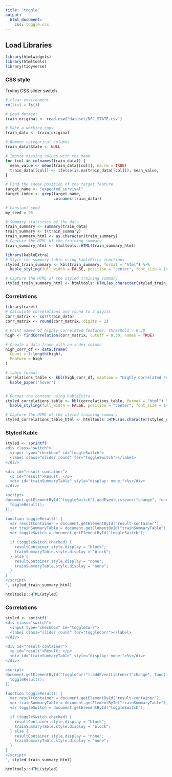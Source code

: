 ```yaml
---
title: "toggle"
output: 
  html_document:
    css: toggle.css
---
```


## Load Libraries

```r
library(htmlwidgets)
library(htmltools)
library(tidyverse)
```

### CSS style

<!-- Include CSS styles for the rounded slider button -->

```{=html}
<style>
  /* The switch - the box around the slider */
  .switch {
    position: relative;
    display: inline-block;
    width: 60px;
    height: 34px;
  }

  /* Hide default HTML checkbox */
  .switch input {
    opacity: 0;
    width: 0;
    height: 0;
  }

  /* The slider */
  .slider {
    position: absolute;
    cursor: pointer;
    top: 0;
    left: 0;
    right: 0;
    bottom: 0;
    background-color: #ccc;
    -webkit-transition: .4s;
    transition: .4s;
    border-radius: 34px; /* Added border-radius for rounded corners */
  }

  .slider:before {
    position: absolute;
    content: "";
    height: 26px;
    width: 26px;
    left: 4px;
    bottom: 4px;
    background-color: white;
    -webkit-transition: .4s;
    transition: .4s;
    border-radius: 50%; /* Added border-radius for rounded circle */
  }

  input:checked + .slider {
    background-color: #2196F3;
  }

  input:focus + .slider {
    box-shadow: 0 0 1px #2196F3;
  }

  input:checked + .slider:before {
    -webkit-transform: translateX(26px);
    -ms-transform: translateX(26px);
    transform: translateX(26px);
  }

  /* Rounded sliders */
  .slider.round {
    border-radius: 34px;
  }

  .slider.round:before {
    border-radius: 50%;
  }
</style>
```
Trying CSS slider switch


```r
# clear environment
rm(list = ls())

# Load dataset
train_original <- read.csv('dataset/DFC_STATE.csv')

# Make a working copy
train_data <- train_original

# Remove categorical columns
train_data$State <- NULL

# Impute missing values with the mean
for (col in colnames(train_data)) {
  mean_value <- mean(train_data[[col]], na.rm = TRUE)
  train_data[[col]] <- ifelse(is.na(train_data[[col]]), mean_value,     train_data[[col]])
}

# Find the index position of the target feature 
target_name <- "expected_survival"
target_index <- grep(target_name,
                     colnames(train_data))

# Constant seed
my_seed = 95

# Summary statistics of the data
train_summary <- summary(train_data)
train_summary <- t(train_summary)
train_summary_html <- as.character(train_summary)
# Capture the HTML of the training summary
train_summary_html <- htmltools::HTML(train_summary_html)
```

```r
library(kableExtra)
# Style the summary table using kableExtra functions
styled_train_summary <- kbl(train_summary, format = "html") %>%
  kable_styling(full_width = FALSE, position = "center", font_size = 14)

# Capture the HTML of the styled training summary
styled_train_summary_html <- htmltools::HTML(as.character(styled_train_summary))
```

### Correlations
```r
library(caret)
# Calculate correlations and round to 2 digits
corr_matrix <- cor(train_data)
corr_matrix <- round(corr_matrix, digits = 2)

# Print names of highly correlated features; threshold > 0.30
high <- findCorrelation(corr_matrix, cutoff = 0.30, names = TRUE)

# Create a data frame with an index column
high_corr_df <- data.frame(
  Count = 1:length(high),
  Feature = high
)

# table format
correlations_table <- kbl(high_corr_df, caption = "Highly Correlated Features") %>%
  kable_paper("hover")


# Format the content using kableExtra
styled_correlations_table <- kbl(correlations_table, format = "html") %>%
  kable_styling(full_width = FALSE, position = "center", font_size = 14)

# Capture the HTML of the styled training summary
styled_correlations_table_html <- htmltools::HTML(as.character(styled_correlations_table))
```


### Styled Kable
```r
styled <- sprintf('
<div class="switch">
  <input type="checkbox" id="toggleSwitch">
  <label class="slider round" for="toggleSwitch"></label>
</div>

<div id="result-container">
  <p id="result">Result: </p>
  <div id="trainSummaryTable" style="display: none;">%s</div>
</div>

<script>
document.getElementById("toggleSwitch").addEventListener("change", function() {
  toggleResult();
});

function toggleResult() {
  var resultContainer = document.getElementById("result-container");
  var trainSummaryTable = document.getElementById("trainSummaryTable");
  var toggleSwitch = document.getElementById("toggleSwitch");

  if (toggleSwitch.checked) {
    resultContainer.style.display = "block";
    trainSummaryTable.style.display = "block";
  } else {
    resultContainer.style.display = "none";
    trainSummaryTable.style.display = "none";
  }
}
</script>
', styled_train_summary_html)

htmltools::HTML(styled)
```

### Correlations
```r
styled <- sprintf('
<div class="switch">
  <input type="checkbox" id="toggleCorr">
  <label class="slider round" for="toggleCorr"></label>
</div>

<div id="result-container">
  <p id="result">Result: </p>
  <div id="trainSummaryTable" style="display: none;">%s</div>
</div>

<script>
document.getElementById("toggleCorr").addEventListener("change", function() {
  toggleResult();
});

function toggleResult() {
  var resultContainer = document.getElementById("result-container");
  var trainSummaryTable = document.getElementById("trainSummaryTable");
  var toggleSwitch = document.getElementById("toggleSwitch");

  if (toggleSwitch.checked) {
    resultContainer.style.display = "block";
    trainSummaryTable.style.display = "block";
  } else {
    resultContainer.style.display = "none";
    trainSummaryTable.style.display = "none";
  }
}
</script>
', styled_train_summary_html)

htmltools::HTML(styled)
```



